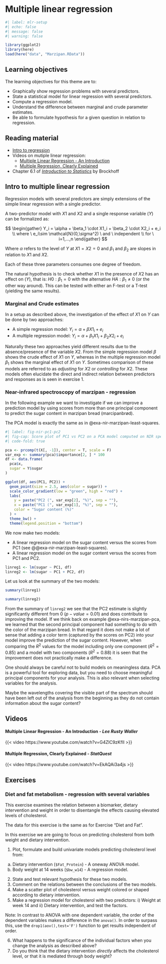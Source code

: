 # Multiple linear regression
```r
#| label: mlr-setup
#| echo: false
#| message: false
#| warning: false

library(ggplot2)
library(here)
load(here("data", "Marzipan.RData"))
```

::: {.callout-tip}
## Learning objectives

The learning objectives for this theme are to:

* Graphically show regression problems with several predictors.
* State a statistical model for linear regression with several predictors.
* Compute a regression model.
* Understand the difference between marginal and crude parameter estimates.
* Be able to formulate hypothesis for a given question in relation to regression.

:::

## Reading material

* [Intro to regression ](#sec-intro-to-regression)
* Videos on mutiple linear regression:
   * [Multiple Linear Regression - An Introduction](#sec-mlr-lee-waller)
   * [Multiple Regression, Clearly Explained](#sec-mlr-statquest)
* Chapter 6.1 of [*Introduction to Statistics*](https://02402.compute.dtu.dk/enotes/book-IntroStatistics) by Brockhoff

## Intro to multiple linear regression

Regression models with several predictors are simply extensions of the simple linear regression with a single predictor.

A two-predictor model with $X1$ and $X2$ and a single response variable ($Y$) can be formalized as:

$$
\begin{gather}
Y_i = \alpha + \beta_1 \cdot X1_i + \beta_2 \cdot X2_i + e_i \\
where \ e_i\sim \mathcal{N}(0,\sigma^2) \ and \ independent \\
for \ i=1,...,n
\end{gather}
$$

Where $\alpha$ refers to the level of $Y$ at $X1=X2=0$ and $\beta_1$ and $\beta_2$ are slopes in relation to $X1$ and $X2$.

Each of these three parameters consumes one degree of freedom.

The natural hypothesis is to check whether $X1$ in the presence of $X2$ has an effect on ($Y$), that is: $H0: \beta_1=0$ with the alternative $HA: \beta_1 \neq 0$ (or the other way around). This can be tested with either an F-test or a T-test (yielding the same results).

### Marginal and Crude estimates
In a setup as described above, the investigation of the effect of $X1$ on $Y$ can be done by two approaches:

* A simple regression model: $Y_i = \alpha + \beta X1_i + e_i$
* A multiple regression model: $Y_i = \alpha + \beta_1 X1_i +\beta_2 X2_i + e_i$

Naturally these two approaches yield different results due to the absence/presence of the variable $X2$. From the simple regression model $\beta$ shows the crude effect of $X1$ on $Y$, whereas in the multiple regression model $\beta_1$ shows the marginal effect of $X1$ on $Y$. Sometimes comparison of these models are referred to as *adjusting* for $X2$ or *controlling* for $X2$. These models often elucidate the direct and indirect relation between predictors and responses as is seen in exercise 1.


::: {.callout-example #exa-nir-of-marcipan-mlr}
### Near-infrared spectroscopy of marzipan - regression

In the following example we want to investigate if we can improve a prediction model by using scores from more than one principal component to predict the sugar content in marzipan bread (marcipanbrød).

The PCA model is exactly the same as in @exa-nir-marzipan-least-squares. 

```r
#| label: fig-nir-pc1-pc2
#| fig-cap: Score plot of PC1 vs PC2 on a PCA model computed on NIR spectra of marzipan samples
#| code-fold: true

pca <- prcomp(t(X[, -1]), center = T, scale = F)
var_exp <- summary(pca)$importance[2, ] * 100
df <- data.frame(
  pca$x,
  sugar = Y$sugar
)

ggplot(df, aes(PC1, PC2)) + 
  geom_point(size = 2.5, aes(color = sugar)) +
  scale_color_gradient(low = "green", high = "red") +
  labs(
    y = paste("PC2 (", var_exp[2], "%)", sep = ""),
    x = paste("PC1 (", var_exp[1], "%)", sep = ""),
    color = "Sugar content (%)"
  ) +
  theme_bw() +
  theme(legend.position = "bottom")

```


We now make two models:

* A linear regression model on the sugar content versus the scores from PC1 (see @@exa-nir-marzipan-least-squares).
* A linear regression model on the sugar content versus the scores from PC1 and PC2.

```r
linreg1 <- lm(sugar ~ PC1, df)
linreg2 <- lm(sugar ~ PC1 + PC2, df)
```

Let us look at the summary of the two models:

```r
summary(linreg1)

summary(linreg2)
```

From the summary of `linreg2` we see that the PC2 estimate is slightly significantly different from $0$ ($p-value = 0.01$) and does contribute to improving the model. If we think back on example @exa-nirs-marzipan-pca, we learned that the second principal component had something to do with the color of the marzipan bread. In that regard it does not make a lot of sense that adding a color term (captured by the scores on PC2) into your model improve the prediction of the sugar content. However, when comparing the $R^2$ values for the model including only one component ($R^2 = 0.85$) and a model with two components ($R^2 = 0.88$) it is seen that the improvement does not practically make a difference.

One should always be careful not to build models on meaningless data. PCA is a powerful tool for exploring data, but you need to choose meaningful principal components for your analysis. This is also relevant when selecting variables for the analysis.

Maybe the wavelengths covering the visible part of the spectrum should have been left out of the analysis from the beginning as they do not contain information about the sugar content?

:::
<!-- End example callout -->

## Videos
#### Multiple Linear Regression - An Introduction - *Lee Rusty Waller* {#sec-mlr-lee-waller}
{{< video https://www.youtube.com/watch?v=G4ZlC9zKfII >}}

#### Multiple Regression, Clearly Explained - *StatQuest* {#sec-mlr-statquest}
{{< video https://www.youtube.com/watch?v=EkAQAi3a4js >}}

## Exercises 

::: {.callout-exercise id=ex-diet-mlr}
### Diet and fat metabolism - regression with several variables

This exercise examines the relation between a biomarker, dietary intervention and weight in order to disentangle the effects causing elevated levels of cholesterol.

The data for this exercise is the same as for Exercise "Diet and Fat".

In this exercise we are going to focus on predicting cholesterol from both weight and dietary intervention.

::: {.callout-task}
1. Plot, formulate and build univariate models predicting cholesterol level from:
  a. Dietary intervention (`$Fat_Protein`) - A oneway ANOVA model.
  b. Body weight at $14$ weeks (`$bw_w14`) - A regression model.
2. State and test relevant hypothesis for these two models.
3. Comment on the relations between the conclusions of the two models.
4. Make a scatter plot of cholesterol versus weight colored or shaped according to dietary intervention.
5. Make a regression model for cholesterol with two predictors: i) Weight at week $14$ and ii) Dietary intervention, and test the factors.
:::

Note: In contrast to ANOVA with one dependent variable, the order of the dependent variables makes a difference in the `anova()`. In order to surpass this, use the `drop1(aov(),test='F')` function to get results independent of order.

::: {.callout-task}
6. What happens to the significance of the individual factors when you change the analysis as described above?
7. Do you think that the dietary intervention *directly* affects the cholesterol level, or that it is mediated through body weight?
:::

:::
<!-- End exercise callout -->